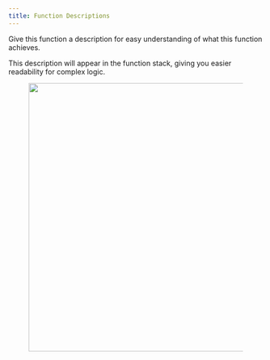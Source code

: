 ```yaml
---
title: Function Descriptions
---
```


Give this function a description for easy understanding of what this function achieves.

This description will appear in the function stack, giving you easier readability for complex logic.

<div align="left"><figure><img src="../assets/CleanShot 2025-01-08 at 12.46.13 (2).png" alt="" width="532" /><figcaption></figcaption></figure></div>
